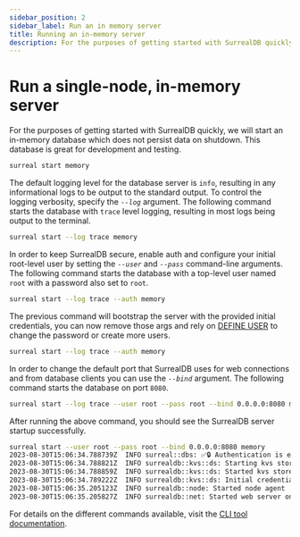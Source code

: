 ```yaml
---
sidebar_position: 2
sidebar_label: Run an in memory server
title: Running an in-memory server
description: For the purposes of getting started with SurrealDB quickly, we will start an in-memory database which does not persist data on shutdown.
---
```


# Run a single-node, in-memory server

For the purposes of getting started with SurrealDB quickly, we will start an in-memory database which does not persist data on shutdown. This database is great for development and testing.

```bash
surreal start memory
```

The default logging level for the database server is `info`, resulting in any informational logs to be output to the standard output. To control the logging verbosity, specify the *`--log`* argument. The following command starts the database with `trace` level logging, resulting in most logs being output to the terminal.

```bash
surreal start --log trace memory
```

In order to keep SurrealDB secure, enable auth and configure your initial root-level user by setting the *`--user`* and *`--pass`* command-line arguments. The following command starts the database with a top-level user named `root` with a password also set to `root`.

```bash
surreal start --log trace --auth memory
```

The previous command will bootstrap the server with the provided initial credentials, you can now remove those args and rely on [DEFINE USER](/docs/surrealdb/surrealql/statements/define/user) to change the password or create more users.

```bash
surreal start --log trace --auth memory
```
In order to change the default port that SurrealDB uses for web connections and from database clients you can use the *`--bind`* argument. The following command starts the database on port `8080`.

```bash
surreal start --log trace --user root --pass root --bind 0.0.0.0:8080 memory
```

After running the above command, you should see the SurrealDB server startup successfully.

```bash
surreal start --user root --pass root --bind 0.0.0.0:8080 memory
2023-08-30T15:06:34.788739Z  INFO surreal::dbs: ✅🔒 Authentication is enabled 🔒✅
2023-08-30T15:06:34.788821Z  INFO surrealdb::kvs::ds: Starting kvs store in memory
2023-08-30T15:06:34.788859Z  INFO surrealdb::kvs::ds: Started kvs store in memory
2023-08-30T15:06:34.789222Z  INFO surrealdb::kvs::ds: Initial credentials were provided and no existing root-level users were found: create the initial user 'root'.
2023-08-30T15:06:35.205123Z  INFO surrealdb::node: Started node agent
2023-08-30T15:06:35.205827Z  INFO surrealdb::net: Started web server on 0.0.0.0:8080
```
For details on the different commands available, visit the [CLI tool documentation](/docs/surrealdb/cli).
